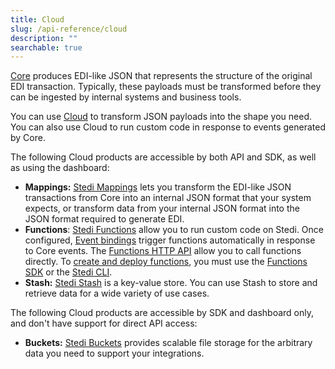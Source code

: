 ```yaml
---
title: Cloud
slug: /api-reference/cloud
description: ""
searchable: true
---
```


[Core](/core) produces EDI-like JSON that represents the structure of the original EDI transaction. Typically, these payloads must be transformed before they can be ingested by internal systems and business tools.

You can use [Cloud](/cloud) to transform JSON payloads into the shape you need. You can also use Cloud to run custom code in response to events generated by Core.

The following Cloud products are accessible by both API and SDK, as well as using the dashboard:

- **Mappings:** [Stedi Mappings](/api/mappings) lets you transform the EDI-like JSON transactions from Core into an internal JSON format that your system expects, or transform data from your internal JSON format into the JSON format required to generate EDI.
- **Functions**: [Stedi Functions](/cloud/functions) allow you to run custom code on Stedi. Once configured, [Event bindings](/cloud/functions/event-bindings) trigger functions automatically in response to Core events. The [Functions HTTP API](/functions/invoking#http-invoke-function-api) allow you to call functions directly. To [create and deploy functions](/cloud/functions/creating-and-deploying), you must use the [Functions SDK](/sdk) or the [Stedi CLI](https://www.npmjs.com/package/@stedi/cli).
- **Stash:** [Stedi Stash](/api/stash) is a key-value store. You can use Stash to store and retrieve data for a wide variety of use cases.

The following Cloud products are accessible by SDK and dashboard only, and don't have support for direct API access:

- **Buckets:** [Stedi Buckets](/cloud/buckets) provides scalable file storage for the arbitrary data you need to support your integrations.

